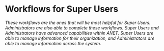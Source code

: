 
<Meta title="2. ANET Super User Stories/0. Introduction" />

# Workflows for Super Users

*These workflows are the ones that will be most helpful for Super Users. Administrators are also
able to complete these workflows. Super Users and Administrators have advanced capabilities within
ANET. Super Users are able to manage information for their organization, and Administrators are able
to manage information across the system.*
